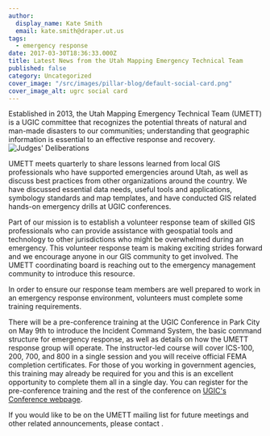```yaml
---
author:
  display_name: Kate Smith
  email: kate.smith@draper.ut.us
tags:
  - emergency response
date: 2017-03-30T18:36:33.000Z
title: Latest News from the Utah Mapping Emergency Technical Team
published: false
category: Uncategorized
cover_image: "/src/images/pillar-blog/default-social-card.png"
cover_image_alt: ugrc social card
---
```



Established in 2013, the Utah Mapping Emergency Technical Team (UMETT) is a UGIC committee that recognizes the potential threats of natural and man-made disasters to our communities; understanding that geographic information is essential to an effective response and recovery. ![Judges' Deliberations](/images/404.png)

UMETT meets quarterly to share lessons learned from local GIS professionals who have supported emergencies around Utah, as well as discuss best practices from other organizations around the country. We have discussed essential data needs, useful tools and applications, symbology standards and map templates, and have conducted GIS related hands-on emergency drills at UGIC conferences.

Part of our mission is to establish a volunteer response team of skilled GIS professionals who can provide assistance with geospatial tools and technology to other jurisdictions who might be overwhelmed during an emergency. This volunteer response team is making exciting strides forward and we encourage anyone in our GIS community to get involved. The UMETT coordinating board is reaching out to the emergency management community to introduce this resource.

In order to ensure our response team members are well prepared to work in an emergency response environment, volunteers must complete some training requirements.

There will be a pre-conference training at the UGIC Conference in Park City on May 9th to introduce the Incident Command System, the basic command structure for emergency response, as well as details on how the UMETT response group will operate. The instructor-led course will cover ICS-100, 200, 700, and 800 in a single session and you will receive official FEMA completion certificates. For those of you working in government agencies, this training may already be required for you and this is an excellent opportunity to complete them all in a single day. You can register for the pre-conference training and the rest of the conference on [UGIC's Conference webpage](http://ugic.org/ugic/ugic-conference-2017/).

If you would like to be on the UMETT mailing list for future meetings and other related announcements, please contact <Contacts inline subject={frontmatter.title} contactKey="utah_mapping_emergency_technical_team" />.
